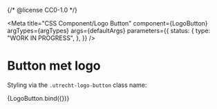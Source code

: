 {/* @license CC0-1.0 */}


<Meta
  title="CSS Component/Logo Button"
  component={LogoButton}
  argTypes={argTypes}
  args={defaultArgs}
  parameters={{
    status: {
      type: "WORK IN PROGRESS",
    },
  }}
/>

# Button met logo

Styling via the `.utrecht-logo-button` class name:

<Canvas>
  <Story name="Default" args={exampleArgs}>
    {LogoButton.bind({})}
  </Story>
</Canvas>

<ArgsTable story="Default" />

